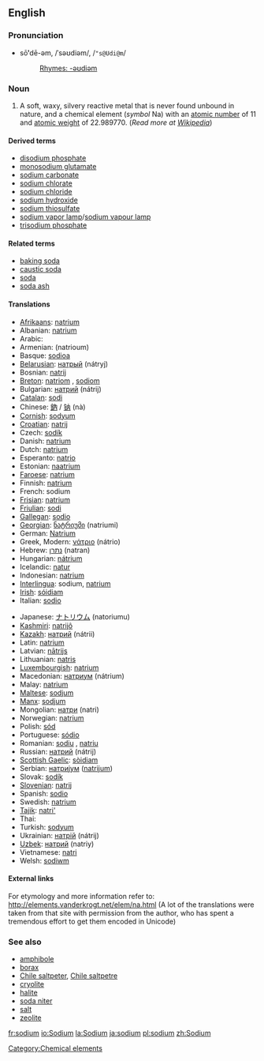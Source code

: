 ==English==
{{elements|Na|neon|Ne|magnesium|Mg}}
===Pronunciation===
*sō'''ʹ'''dē-əm, /ˈsəʊdiəm/, /<tt>"s@Udi@m</tt>/
*:[[Rhymes:English:-əʊdiəm|Rhymes: -əʊdiəm]]

=== Noun ===
{{en-noun-unc}}

# A soft, waxy, silvery reactive metal that is never found unbound in nature, and a chemical element (''symbol'' Na) with an [[atomic number]] of 11 and [[atomic weight]] of 22.989770. (''Read more at [[w:Sodium|Wikipedia]]'')

====Derived terms====
*[[disodium phosphate]]
*[[monosodium glutamate]]
*[[sodium carbonate]]
*[[sodium chlorate]]
*[[sodium chloride]]
*[[sodium hydroxide]]
*[[sodium thiosulfate]]
*[[sodium vapor lamp]]/[[sodium vapour lamp]]
*[[trisodium phosphate]]

====Related terms====
*[[baking soda]]
*[[caustic soda]]
*[[soda]]
*[[soda ash]]

==== Translations ====
{{top}}
*[[Afrikaans]]: [[natrium]]
*Albanian: [[natrium]]
*Arabic: {{ARchar|[[صوديوم]]}} {{Unicode|(ʂódium)}} {{m}}
*Armenian: (natrioum)
*Basque: [[sodioa]]
*[[Belarusian]]: [[натрый]] (nátryj) {{m}}
*Bosnian: [[natrij]]
*[[Breton]]: [[natriom]] {{m}}, [[sodiom]] {{m}}
*Bulgarian: [[натрий]] (nátrij) {{m}}
*[[Catalan]]: [[sodi]]
*Chinese: [[鈉]] / [[钠]] (nà)
*[[Cornish]]: [[sodyum]]
*[[Croatian]]: [[natrij]]
*Czech: [[sodík]]
*Danish: [[natrium]]
*Dutch: [[natrium]] {{n}}
*Esperanto: [[natrio]]
*Estonian: [[naatrium]]
*[[Faroese]]: [[natrium]]
*Finnish: [[natrium]]
*French: sodium {{m}}
*[[Frisian]]: [[natrium]] {{n}}
*[[Friulian]]: [[sodi]]
*[[Gallegan]]: [[sodio]]
*[[Georgian]]: [[ნატრიუმი]] (natriumi)
*German: [[Natrium]] {{n}}
*Greek, Modern: [[νάτριο]] (nátrio) {{n}}
*Hebrew: [[נתרן]] (natran)
*Hungarian: [[nátrium]]
*Icelandic: [[natur]]
*Indonesian: [[natrium]]
*[[Interlingua]]: sodium, [[natrium]]
*[[Irish]]: [[sóidiam]]
*Italian: [[sodio]] {{m}}
{{mid}}
*Japanese: [[ナトリウム]] (natoriumu)
*[[Kashmiri]]: [[natrijô]]
*[[Kazakh]]: [[натрий]] (nátrii)
*Latin: [[natrium]]
*Latvian: [[nātrijs]]
*Lithuanian: [[natris]]
*[[Luxembourgish]]: [[natrium]]
*Macedonian: [[натриум]] (nátrium)
*Malay: [[natrium]]
*[[Maltese]]: [[sodjum]]
*[[Manx]]: [[sodjum]]
*Mongolian: [[натри]] (natri)
*Norwegian: [[natrium]]
*Polish: [[sód]] {{m}}
*Portuguese: [[sódio]] {{m}}
*Romanian: [[sodiu]] {{n}}, [[natriu]] {{n}}
*Russian: [[натрий]] (nátrij) {{m}}
*[[Scottish Gaelic]]: [[sòidiam]]
*Serbian: [[натриjум]] ([[natrijum]]) {{m}}
*Slovak: [[sodík]]
*[[Slovenian]]: [[natrij]]
*Spanish: [[sodio]] {{m}}
*Swedish: [[natrium]]
*[[Tajik]]: [[natri']]
*Thai: {{THchar|[[โซเดียม]]}}
*Turkish: [[sodyum]]
*Ukrainian: [[натрiй]] (nátrij) {{m}}
*[[Uzbek]]: [[натрий]] (natriy)
*Vietnamese: [[natri]]
*Welsh: [[sodiwm]]
{{bottom}}

====External links====
For etymology and more information refer to:
http://elements.vanderkrogt.net/elem/na.html
(A lot of the translations were taken from that site with permission from the author, who has spent a tremendous effort to get them encoded in Unicode)

===See also===
*[[amphibole]]
*[[borax]]
*[[Chile saltpeter]], [[Chile saltpetre]]
*[[cryolite]]
*[[halite]]
*[[soda niter]]
*[[salt]]
*[[zeolite]]

[[Category:Chemical elements]]

[[fr:sodium]]
[[io:Sodium]]
[[la:Sodium]]
[[ja:sodium]]
[[pl:sodium]]
[[zh:Sodium]]